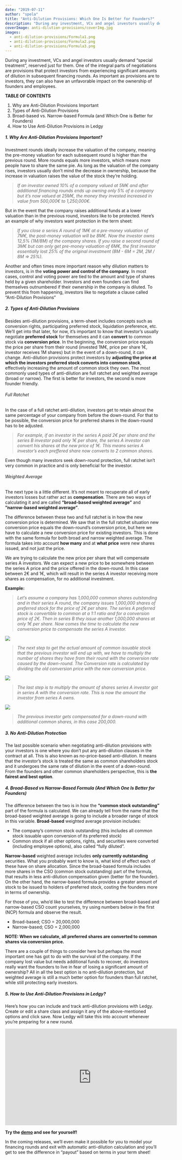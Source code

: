 ```yaml
---
date: "2019-07-11"
author: "spela"
title: "Anti-Dilution Provisions: Which One Is Better for Founders?"
description: "During any investment, VCs and angel investors usually demand “special treatment”, reserved just for them."
coverImage: anti-dilution-provisions/coverImg.jpg
images:
  - anti-dilution-provisions/Formula1.png
  - anti-dilution-provisions/Formula2.png
  - anti-dilution-provisions/Formula3.png
---
```



During any investment, VCs and angel investors usually demand “special treatment”, reserved just for them. One of the integral parts of negotiations are provisions that protect investors from experiencing significant amounts of dilution in subsequent financing rounds. As important as provisions are to investors, they can also have an unfavorable impact on the ownership of founders and employees.

**TABLE OF CONTENTS**

1. Why are Anti-Dilution Provisions Important
2. Types of Anti-Dilution Provisions
3. Broad-based vs. Narrow-based Formula (and Which One is Better for Founders)
4. How to Use Anti-Dilution Provisions in Ledgy


##### 1. Why Are Anti-Dilution Provisions Important?


Investment rounds ideally increase the valuation of the company, meaning the pre-money valuation for each subsequent round is higher than the previous round. More rounds equals more investors, which means more people have to share the same pie. As long as the valuation of the company rises, investors usually don’t mind the decrease in ownership, because the increase in valuation raises the value of the stock they’re holding.


>*If an investor owned 10% of a company valued at 5M€ and after additional financing rounds ends up owning only 5% of a company but it’s now valued at 25M€, the money they invested increased in value from 500,000€ to 1,250,000€.*


But in the event that the company raises additional funds at a lower valuation than in the previous round, investors like to be protected.
Here’s an example of why investors want protection in the term sheet:


>*If you close a series A round of 1M€ at a pre-money valuation of 7M€, the post-money valuation will be 8M€. Now the investor owns 12,5% (1M/8M) of the company shares. If you raise a second round of 3M€ but can only get pre-money valuation of 6M€, the first investor essentially lost 25% of the original investment (8M - 6M = 2M, 2M / 8M => 25%).*


Another and often times more important reason why dilution matters to investors, is in the **voting power and control of the company**. In most cases, control and voting power are tied to the amount and type of shares held by a given shareholder. Investors and even founders can find themselves outnumbered if their ownership in the company is diluted.
To prevent this from happening, investors like to negotiate a clause called “Anti-Dilution Provisions”

##### 2. Types of Anti-Dilution Provisions

Besides anti-dilution provisions, a term-sheet includes concepts such as conversion rights, participating preferred stock, liquidation preference, etc. We’ll get into that later, for now, it’s important to know that investor’s usually negotiate **preferred stock** for themselves and it can **convert** to common stock via **conversion price**. In the beginning, the conversion price equals the price per share from their round (invested 1M€, price per share 1€, investor receives 1M shares) but in the event of a down-round, it can change. Anti-dilution provisions protect investors by **adjusting the price at which the investors preferred stock converts into common stock**, effectively increasing the amount of common stock they own.
The most commonly used types of anti-dilution are full ratchet and weighted average (broad or narrow). The first is better for investors, the second is more founder friendly.

###### Full Ratchet

In the case of a full ratchet anti-dilution, investors get to retain almost the same percentage of your company from before the down-round. For that to be possible, the conversion price for preferred shares in the down-round has to be adjusted.

>*For example, if an investor in the series A paid 2€ per share and the series B investor paid only 1€ per share, the series A investor can convert his shares at the new price of 1€. This means series A investor’s each preffered share now converts to 2 common shares.*

Even though many investors seek down-round protection, full ratchet isn’t very common in practice and is only beneficial for the investor.

###### Weighted Average


The next type is a little different. It’s not meant to recuperate all of early investors losses but rather act as **compensation**. There are two ways of calculating it and are called **“broad-based weighted average”** and **”narrow-based weighted average”**.

The difference between these two and full ratchet is in how the new conversion price is determined. We saw that in the full ratchet situation new conversion price equals the down-round’s conversion price, but here we have to calculate a new conversion price for existing investors. This is done with the same formula for both broad and narrow weighted average. The formula takes into account **how many** and at **what price** were new shares issued, and not just the price.

We are trying to calculate the new price per share that will compensate series A investors. We can expect a new price to be somewhere between the series A price and the price offered in the down-round. In this case between 2€ and 1€, which will result in the series A investor receiving more shares as compensation, for no additional investment.

**Example:**


>*Let’s assume a company has 1,000,000 common shares outstanding and in their series A round, the company issues 1,000,000 shares of preferred stock for the price of 2€ per share. The series A preferred stock is convertible to common at a 1:1 ratio and for a conversion price of 2€. Then in series B they issue another 1,000,000 shares at only 1€ per share.*
>*Now comes the time to calculate the new conversion price to compensate the series A investor.*
<Img src="Formula1.png" size="350" />





>*The next step to get the actual amount of common issuable stock that the previous investor will end up with, we have to multiply the number of shares they have from their round with the conversion rate caused by the down-round. The Conversion rate is calculated by dividing the old conversion price with the new conversion price.*
<Img src="Formula2.png" size="220" />


>*The last step is to multiply the amount of shares series A investor got in series A with the conversion rate. This is now the amount the investor from series A owns.*
<Img src="Formula3.png" size="300" />




>*The previous investor gets compensated for a down-round with additional common shares, in this case 200,000.*

##### 3. No Anti-Dilution Protection

The last possible scenario when negotiating anti-dilution provisions with your investors is one where you don’t put any anti-dilution clauses in the contract at all. This is also known as no-price-based anti-dilution. It means that the investor’s stock is treated the same as common shareholders stock and it undergoes the same rate of dilution in the event of a down-round. From the founders and other common shareholders perspective, this is **the fairest and best option**.

##### 4. Broad-Based vs Narrow-Based Formula (And Which One Is Better for Founders)

The difference between the two is in how the **“common stock outstanding”** part of the formula is calculated. We can already tell from the name that the broad-based weighted average is going to include a broader range of stock in this variable. **Broad-based** weighted average provision includes:
- The company’s common stock outstanding (this includes all common stock issuable upon conversion of its preferred stock)
- Common stock if all other options, rights, and securities were converted (including employee options), also called “fully diluted”.

**Narrow-based** weighted average includes **only currently outstanding** securities. What you probably want to know is, what kind of effect each of these have on share allocation. Since the broad-based formula includes more shares in the CSO (common stock outstanding) part of the formula, that results in less anti-dilution compensation given (better for the founder). On the other hand, the narrow-based formula provides a greater amount of stock to be issued to holders of preferred stock, costing the founders more in terms of ownership.

For those of you, who’d like to test the difference between broad-based and narrow-based CSO count yourselves, try using numbers below in the first (NCP) formula and observe the result.
- Broad-based; CSO = 20,000,000
- Narrow-based; CSO = 2,000,000

**NOTE: When we calculate, all preferred shares are converted to common shares via conversion price.**

There are a couple of things to consider here but perhaps the most important one has got to do with the survival of the company. If the company lost value but needs additional funds to recover, do investors really want the founders to live in fear of losing a significant amount of ownership? All in all the best option is no anti-dilution protection, but weighted average is still a much better option for founders than full ratchet, while still protecting early investors.


##### 5. How to Use Anti-Dilution Provisions in Ledgy?

Here’s how you can include and track anti-dilution provisions with Ledgy. Create or edit a share class and assign it any of the above-mentioned options and click save. Now Ledgy will take this into account whenever you’re preparing for a new round.

<iframe width="560" height="315" src="https://www.youtube.com/embed/SRfLd0_7T2k?rel=0" frameborder="0" allow="accelerometer; autoplay; encrypted-media; gyroscope; picture-in-picture" allowfullscreen></iframe>

<br/>

**Try the [demo](https://demo.ledgy.com) and see for yourself!**

In the coming releases, we’ll even make it possible for you to model your financing rounds and exit with automatic anti-dilution calculation and you’ll get to see the difference in “payout” based on terms in your term sheet!





